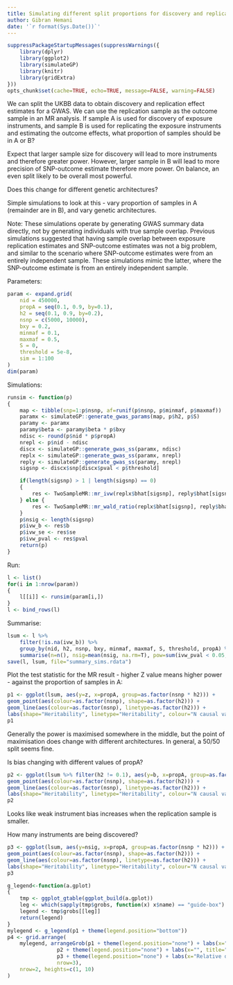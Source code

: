 ```yaml
---
title: Simulating different split proportions for discovery and replication
author: Gibran Hemani
date: '`r format(Sys.Date())`'
---
```


```r
suppressPackageStartupMessages(suppressWarnings({
	library(dplyr)
	library(ggplot2)
	library(simulateGP)
	library(knitr)
	library(gridExtra)
}))
opts_chunk$set(cache=TRUE, echo=TRUE, message=FALSE, warning=FALSE)
```

We can split the UKBB data to obtain discovery and replication effect estimates for a GWAS. We can use the replication sample as the outcome sample in an MR analysis. If sample A is used for discovery of exposure instruments, and sample B is used for replicating the exposure instruments and estimating the outcome effects, what proportion of samples should be in A or B?

Expect that larger sample size for discovery will lead to more instruments and therefore greater power. However, larger sample in B will lead to more precision of SNP-outcome estimate therefore more power. On balance, an even split likely to be overall most powerful.

Does this change for different genetic architectures?

Simple simulations to look at this - vary proportion of samples in A (remainder are in B), and vary genetic architectures. 


Note: These simulations operate by generating GWAS summary data directly, not by generating individuals with true sample overlap. Previous simulations suggested that having sample overlap between exposure replication estimates and SNP-outcome estimates was not a big problem, and similar to the scenario where SNP-outcome estimates were from an entirely independent sample. These simulations mimic the latter, where the SNP-outcome estimate is from an entirely independent sample.

Parameters:

```r
param <- expand.grid(
	nid = 450000,
	propA = seq(0.1, 0.9, by=0.1),
	h2 = seq(0.1, 0.9, by=0.2),
	nsnp = c(5000, 10000),
	bxy = 0.2,
	minmaf = 0.1,
	maxmaf = 0.5,
	S = 0,
	threshold = 5e-8,
	sim = 1:100
)
dim(param)
```

Simulations:


```r
runsim <- function(p)
{
	map <- tibble(snp=1:p$nsnp, af=runif(p$nsnp, p$minmaf, p$maxmaf))
	paramx <- simulateGP::generate_gwas_params(map, p$h2, p$S)
	paramy <- paramx
	paramy$beta <- paramy$beta * p$bxy
	ndisc <- round(p$nid * p$propA)
	nrepl <- p$nid - ndisc
	discx <- simulateGP::generate_gwas_ss(paramx, ndisc)
	replx <- simulateGP::generate_gwas_ss(paramx, nrepl)
	reply <- simulateGP::generate_gwas_ss(paramy, nrepl)
	sigsnp <- discx$snp[discx$pval < p$threshold]

	if(length(sigsnp) > 1 | length(sigsnp) == 0)
	{
		res <- TwoSampleMR::mr_ivw(replx$bhat[sigsnp], reply$bhat[sigsnp], replx$se[sigsnp], reply$se[sigsnp])
	} else {
		res <- TwoSampleMR::mr_wald_ratio(replx$bhat[sigsnp], reply$bhat[sigsnp], replx$se[sigsnp], reply$se[sigsnp])
	}
	p$nsig <- length(sigsnp)
	p$ivw_b <- res$b
	p$ivw_se <- res$se
	p$ivw_pval <- res$pval
	return(p)
}
```

Run:

```r
l <- list()
for(i in 1:nrow(param))
{
	l[[i]] <- runsim(param[i,])
}
l <- bind_rows(l)
```

Summarise:



```r
lsum <- l %>%
	filter(!is.na(ivw_b)) %>%
	group_by(nid, h2, nsnp, bxy, minmaf, maxmaf, S, threshold, propA) %>%
	summarise(n=n(), nsig=mean(nsig, na.rm=T), pow=sum(ivw_pval < 0.05, na.rm=T)/n(), b=mean(ivw_b, na.rm=T), z = mean(ivw_b/ivw_se, na.rm=T))
save(l, lsum, file="summary_sims.rdata")
```

Plot the test statistic for the MR result - higher Z value means higher power - against the proportion of samples in A:

```r
p1 <- ggplot(lsum, aes(y=z, x=propA, group=as.factor(nsnp * h2))) +
geom_point(aes(colour=as.factor(nsnp), shape=as.factor(h2))) +
geom_line(aes(colour=as.factor(nsnp), linetype=as.factor(h2))) +
labs(shape="Heritability", linetype="Heritability", colour="N causal variants", y="MR Z-score", x="Relative discovery sample size")
p1
```

Generally the power is maximised somewhere in the middle, but the point of maximisation does change with different architectures. In general, a 50/50 split seems fine.

Is bias changing with different values of propA?

```r
p2 <- ggplot(lsum %>% filter(h2 != 0.1), aes(y=b, x=propA, group=as.factor(nsnp * h2))) +
geom_point(aes(colour=as.factor(nsnp), shape=as.factor(h2))) +
geom_line(aes(colour=as.factor(nsnp), linetype=as.factor(h2))) +
labs(shape="Heritability", linetype="Heritability", colour="N causal variants", y="MR effect estimate", x="Relative discovery sample size")
p2
```

Looks like weak instrument bias increases when the replication sample is smaller.

How many instruments are being discovered?

```r
p3 <- ggplot(lsum, aes(y=nsig, x=propA, group=as.factor(nsnp * h2))) +
geom_point(aes(colour=as.factor(nsnp), shape=as.factor(h2))) +
geom_line(aes(colour=as.factor(nsnp), linetype=as.factor(h2))) +
labs(shape="Heritability", linetype="Heritability", colour="N causal variants", y="Number of discovery instruments", x="Relative discovery sample size")
p3
```

```r

g_legend<-function(a.gplot)
{
	tmp <- ggplot_gtable(ggplot_build(a.gplot))
	leg <- which(sapply(tmp$grobs, function(x) x$name) == "guide-box")
	legend <- tmp$grobs[[leg]]
	return(legend)
}
mylegend <- g_legend(p1 + theme(legend.position="bottom"))
p4 <- grid.arrange(
	mylegend, arrangeGrob(p1 + theme(legend.position="none") + labs(x="", title="A"),
                p2 + theme(legend.position="none") + labs(x="", title="B"),
                p3 + theme(legend.position="none") + labs(x="Relative discovery sample size", title="C"),
                nrow=3),
	nrow=2, heights=c(1, 10)
)
```